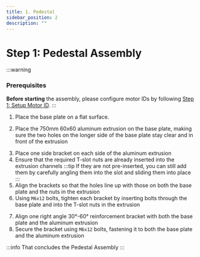 ```yaml
---
title: 1. Pedestal
sidebar_position: 2
description: ""
---
```




# Step 1: Pedestal Assembly

:::warning
### Prerequisites
**Before starting** the assembly, please configure motor IDs by following [Step 1: Setup Motor ID](/software/setup/motor-id).
:::

1. Place the base plate on a flat surface.
<AssemblyGuideImage src="pedestal/base-plate.png" alt="base" width="80%" />

2. Place the 750mm 60x60 aluminum extrusion on the base plate, making sure the two holes on the longer side of the base plate stay clear and in front of the extrusion
<AssemblyGuideImage src="pedestal/extrusion.png" alt="extrusion" width="20%" />

3. Place one side bracket on each side of the aluminum extrusion
4. Ensure that the required T-slot nuts are already inserted into the extrusion channels
:::tip
If they are not pre-inserted, you can still add them by carefully angling them into the slot and sliding them into place
:::
5. Align the brackets so that the holes line up with those on both the base plate and the nuts in the extrusion
6. Using `M6x12` bolts, tighten each bracket by inserting bolts through the base plate and into the T-slot nuts in the extrusion
<AssemblyGuideImage src="pedestal/side-brackets.png" alt="side" width="80%" />

7. Align one right angle 30°-60° reinforcement bracket with both the base plate and the aluminum extrusion
8. Secure the bracket using `M6x12` bolts, fastening it to both the base plate and the aluminum extrusion
<AssemblyGuideImage src="pedestal/reinforcement.png" alt="reinforcement" width="80%" />

:::info
That concludes the Pedestal Assembly
:::
